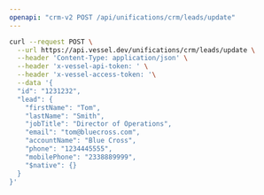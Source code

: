 ```yaml
---
openapi: "crm-v2 POST /api/unifications/crm/leads/update"
---
```


<RequestExample>

```bash Request
curl --request POST \
  --url https://api.vessel.dev/unifications/crm/leads/update \
  --header 'Content-Type: application/json' \
  --header 'x-vessel-api-token: ' \
  --header 'x-vessel-access-token: '\
  --data '{
  "id": "1231232",
  "lead": {
    "firstName": "Tom",
    "lastName": "Smith",
    "jobTitle": "Director of Operations",
    "email": "tom@bluecross.com",
    "accountName": "Blue Cross",
    "phone": "1234445555",
    "mobilePhone": "2338889999",
    "$native": {}
  }
}'
```

</RequestExample>


